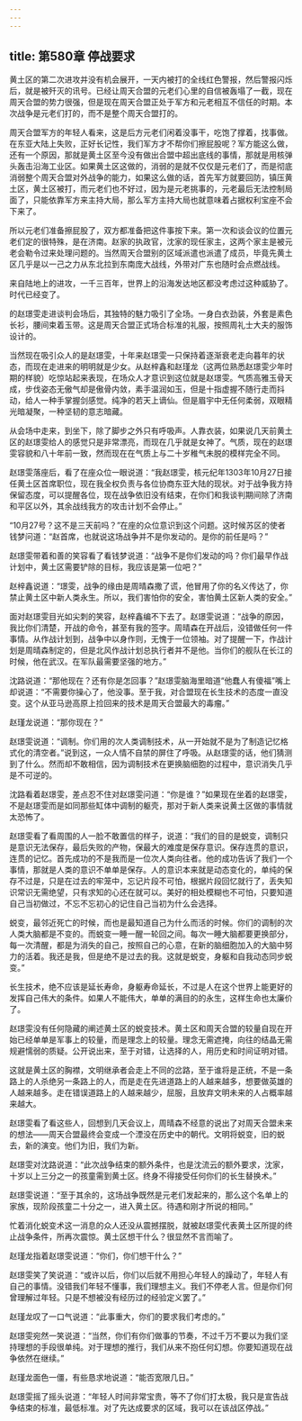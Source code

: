 ```yaml
---
---
---
```

title: 第580章 停战要求
---



黄土区的第二次进攻并没有机会展开，一天内被打的全线红色警报，然后警报闪烁后，就是被歼灭的讯号。已经让周天合盟的元老们心里的自信被轰塌了一截，现在周天合盟的势力很强，但是现在周天合盟正处于军方和元老相互不信任的时期。本次战争是元老们打的，而不是整个周天合盟打的。

周天合盟军方的年轻人看来，这是后方元老们闲着没事干，吃饱了撑着，找事做。在东亚大陆上失败，正好长记性，我们军方才不帮你们擦屁股呢？军方能这么做，还有一个原因，那就是黄土区至今没有做出合盟中超出底线的事情，那就是用核弹头轰击沿海工业区。如果黄土区这做的，消弱的是就不仅仅是元老们了，而是彻底消弱整个周天合盟对外战争的能力，如果这么做的话，首先军方就要回防，镇压黄土区，黄土区被打，而元老们也不好过，因为是元老挑事的，元老最后无法控制局面了，只能依靠军方来主持大局，那么军方主持大局也就意味着占据权利宝座不会下来了。

所以元老们准备擦屁股了，双方都准备把这件事按下来。第一次和谈会议的位置元老们定的很特殊，是在济南。赵家的执政官，沈家的现任家主，这两个家主是被元老会勒令过来处理问题的。当然周天合盟别的区域派遣也派遣了成员，毕竟先黄土区几乎是以一己之力从东北拉到东南庞大战线，外带对广东也随时会点燃战线。

来自陆地上的进攻，一千三百年，世界上的沿海发达地区都没考虑过这种威胁了。时代已经变了。

的赵璟雯走进谈判会场后，其独特的魅力吸引了全场。一身白衣劲装，外套是素色长衫，腰间束着玉带。这是周天合盟正式场合标准的礼服，按照周礼士大夫的服饰设计的。

当然现在吸引众人的是赵璟雯，十年来赵璟雯一只保持着逐渐衰老走向暮年的状态，而现在走进来的明明就是少女。从赵梓鑫和赵瑾龙（这两位熟悉赵璟雯少年时期的样貌）吃惊站起来表现，在场众人才意识到这位就是赵璟雯。气质高雅玉骨天成，步伐姿态无傲气却是傲骨内敛，素手温润如玉，但是十指虚握不随行走而抖动，给人一种手掌握剑感觉。纯净的若天上谪仙。但是眉宇中无任何柔弱，双眼精光暗凝聚，一种坚韧的意志暗藏。

从会场中走来，到坐下，除了脚步之外只有呼吸声。人靠衣装，如果说几天前黄土区的赵璟雯给人的感觉只是非常漂亮，而现在几乎就是女神了。气质，现在的赵璟雯容貌和八十年前一致，然而现在在气质上与二十岁稚气未脱的模样完全不同。

赵璟雯落座后，看了在座众位一眼说道：“我赵璟雯，核元纪年1303年10月27日接任黄土区首席职位，现在我全权负责与各位协商东亚大陆的现状。对于战争我方持保留态度，可以提醒各位，现在战争依旧没有结束，在你们和我谈判期间除了济南和平区以外，其余战线我方的攻击计划不会停止。”

“10月27号？这不是三天前吗？”在座的众位意识到这个问题。这时候苏区的使者钱梦问道：“赵首席，也就说这场战争并不是你发动的。是你的前任是吗？”

赵璟雯带着和善的笑容看了看钱梦说道：“战争不是你们发动的吗？你们最早作战计划中，黄土区需要铲除的目标，我应该是第一位吧？”

赵梓鑫说道：“璟雯，战争的缘由是周晴森撒了谎，他冒用了你的名义传达了，你禁止黄土区中新人类永生。所以，我们害怕你的安全，害怕黄土区新人类的安全。”

面对赵璟雯目光如尖刺的笑容，赵梓鑫编不下去了。赵璟雯说道：“战争的原因，我比你们清楚，开战的命令，甚至有我的签字。周晴森在开战后，没错做任何一件事情。从作战计划到，战争中以身作则，无愧于一位领袖。对了提醒一下，作战计划是周晴森制定的，但是北风作战计划总执行者并不是他。当你们的舰队在长江的时候，他在武汉。在军队最需要坚强的地方。”

沈路说道：“那他现在？还有你是怎回事？”赵璟雯脑海里暗道“他蠢人有傻福”嘴上却说道：“不需要你操心了，他没事。至于我，对合盟现在长生技术的态度一直没变。这个从亚马逊高原上捡回来的技术是周天合盟最大的毒瘤。”

赵瑾龙说道：“那你现在？”

赵璟雯说道：“调制。你们用的次人类调制技术，从一开始就不是为了制造记忆格式化的清空者。”说到这，一众人情不自禁的屏住了呼吸。从赵璟雯的话，他们猜测到了什么。然而却不敢相信，因为调制技术在更换脑细胞的过程中，意识消失几乎是不可逆的。

沈路看着赵璟雯，差点忍不住对赵璟雯问道：“你是谁？”如果现在坐着的赵璟雯，不是赵璟雯而是如同那些缸体中调制的躯壳，那对于新人类来说黄土区做的事情就太恐怖了。

赵璟雯看了看周围的人一脸不敢置信的样子，说道：“我们的目的是蜕变，调制只是意识无法保存，最后失败的产物，保最大的难度是保存意识。保存连贯的意识，连贯的记忆。首先成功的不是我而是一位次人类向往者。他的成功告诉了我们一个事情，那就是人类的意识不单单是保存。人的意识本来就是动态变化的，单纯的保存不过是，只是在过去的牢笼中，忘记片段不可怕，根据片段回忆就行了，丢失知识常识无需绝望，只有求知的心还在就可以。美好的相处模糊也不可怕，只要知道自己当初做过，不忘不忘初心的记住自己当初为什么会选择。

蜕变，最邻近死亡的时候，而也是最知道自己为什么而活的时候。你们的调制的次人类大脑都是不变的。而蜕变一睡一醒一轮回之间。每次一睡大脑都要更换部分，每一次清醒，都是为消失的自己，按照自己的心意，在新的脑细胞加入的大脑中努力的活着。我还是我，但是绝不是过去的我。这就是蜕变，身躯和自我动态同步蜕变。”

长生技术，绝不应该是延长寿命，身躯寿命延长，不过是人在这个世界上能更好的发挥自己伟大的条件。如果人不能伟大，单单的满目的的永生，这样生命也太廉价了。

赵璟雯没有任何隐藏的阐述黄土区的蜕变技术。黄土区和周天合盟的较量自现在开始已经单单是军事上的较量，而是理念上的较量。理念无需遮掩，向往的结晶无需规避懦弱的质疑。公开说出来，至于对错，让选择的人，用历史和时间证明对错。

这就是黄土区的胸襟，文明继承者会走上不同的岔路，至于谁将是正统，不是一条路上的人杀绝另一条路上的人，而是走在先进道路上的人越来越多，想要做英雄的人越来越多。走在错误道路上的人越来越少，屈服，且放弃文明未来的人占概率越来越大。

赵璟雯看了看这些人，回想到几天会议上，周晴森不经意的说出了对周天合盟未来的想法——周天合盟最终会变成一个湮没在历史中的朝代。文明将蜕变，旧的蜕去，新的演变。他们为旧，我们为新。

赵璟雯对沈路说道：“此次战争结束的额外条件，也是沈流云的额外要求，沈家，十岁以上三分之一的孩童需到黄土区。终身不得接受任何你们的长生替换术。”

赵璟雯说道：“至于其余的，这场战争既然是元老们发起来的，那么这个名单上的家族，现阶段孩童二十分之一，进入黄土区。待遇和刚才所说的相同。”

忙着消化蜕变术这一消息的众人还没从震撼摆脱，就被赵璟雯代表黄土区所提的终止战争条件，所再次震惊。黄土区想干什么？很显然不言而喻了。

赵瑾龙指着赵璟雯说道：“你们，你们想干什么？”

赵璟雯笑了笑说道：“或许以后，你们以后就不用担心年轻人的躁动了，年轻人有自己的事情。没错我们年轻不懂事，我们理想主义。我们不停老人言。但是你们何曾理解过年轻。只是不想被没有经历过的经验定义罢了。”

赵瑾龙叹了一口气说道：“此事重大，你们的要求我们考虑的。”

赵璟雯宛然一笑说道：“当然，你们有你们做事的节奏，不过千万不要以为我们坚持理想的手段很单纯。对于理想的推行，我们从来不抱任何幻想。你要知道现在战争依然在继续。”

赵瑾龙面色一僵，有些恳求地说道：“能否宽限几日。”

赵璟雯摇了摇头说道：“年轻人时间非常宝贵，等不了你们打太极，我只是宣告战争结束的标准，最低标准。对了先达成要求的区域，我可以在该战区停战。”